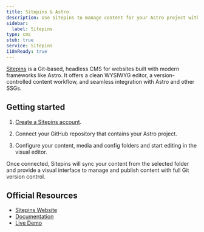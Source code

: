 ```yaml
---
title: Sitepins & Astro
description: Use Sitepins to manage content for your Astro project with a Git-based visual CMS.
sidebar:
  label: Sitepins
type: cms
stub: true
service: Sitepins
i18nReady: true
---
```


[Sitepins](https://sitepins.com) is a Git-based, headless CMS for websites built with modern frameworks like Astro. It offers a clean WYSIWYG editor, a version-controlled content workflow, and seamless integration with Astro and other SSGs.

## Getting started


1. [Create a Sitepins account](https://app.sitepins.com/register).

2. Connect your GitHub repository that contains your Astro project.

3. Configure your content, media and config folders and start editing in the visual editor.


Once connected, Sitepins will sync your content from the selected folder and provide a visual interface to manage and publish content with full Git version control.


## Official Resources
- [Sitepins Website](https://sitepins.com)
- [Documentation](https://docs.sitepins.com)
- [Live Demo](https://demo.sitepins.com)


